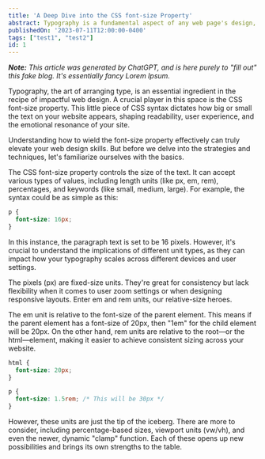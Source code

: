 ```yaml
---
title: 'A Deep Dive into the CSS font-size Property'
abstract: Typography is a fundamental aspect of any web page's design, shaping not only readability but also a site's overall personality. At the heart of this process is the CSS font-size property - a simple, yet incredibly versatile, tool that influences the visual hierarchy of our content.
publishedOn: '2023-07-11T12:00:00-0400'
tags: ["test1", "test2"]
id: 1
---
```


_**Note:** This article was generated by ChatGPT, and is here purely to "fill out" this fake blog. It's essentially fancy Lorem Ipsum._

Typography, the art of arranging type, is an essential ingredient in the recipe of impactful web design. A crucial player in this space is the CSS font-size property. This little piece of CSS syntax dictates how big or small the text on your website appears, shaping readability, user experience, and the emotional resonance of your site.

Understanding how to wield the font-size property effectively can truly elevate your web design skills. But before we delve into the strategies and techniques, let's familiarize ourselves with the basics.

The CSS font-size property controls the size of the text. It can accept various types of values, including length units (like px, em, rem), percentages, and keywords (like small, medium, large). For example, the syntax could be as simple as this:

```css
p {
  font-size: 16px;
}
```

In this instance, the paragraph text is set to be 16 pixels. However, it's crucial to understand the implications of different unit types, as they can impact how your typography scales across different devices and user settings.

The pixels (px) are fixed-size units. They're great for consistency but lack flexibility when it comes to user zoom settings or when designing responsive layouts. Enter em and rem units, our relative-size heroes.

The em unit is relative to the font-size of the parent element. This means if the parent element has a font-size of 20px, then "1em" for the child element will be 20px. On the other hand, rem units are relative to the root—or the html—element, making it easier to achieve consistent sizing across your website.

```css
html {
  font-size: 20px;
}

p {
  font-size: 1.5rem; /* This will be 30px */
}
```

However, these units are just the tip of the iceberg. There are more to consider, including percentage-based sizes, viewport units (vw/vh), and even the newer, dynamic "clamp" function. Each of these opens up new possibilities and brings its own strengths to the table.
